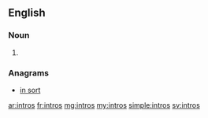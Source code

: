 ==English==

===Noun===
{{head|en|plural}}

# {{plural of|intro|lang=en}}

===Anagrams===
* [[in sort#English|in sort]]

[[ar:intros]]
[[fr:intros]]
[[mg:intros]]
[[my:intros]]
[[simple:intros]]
[[sv:intros]]